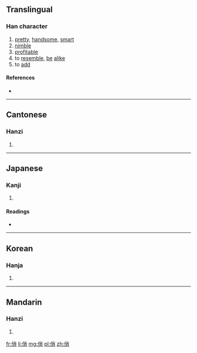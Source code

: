 ==Translingual==

===Han character===
{{Han char|rn=9|rad=人|as=07|sn=9|four=2922<sub>7</sub>|canj=人火月 (OFB)|ids=⿰[[亻]][[肖]]}}

# [[pretty]], [[handsome]], [[smart]]
# [[nimble]]
# [[profitable]]
# to [[resemble]], [[be]] [[alike]]
# to [[add]]

====References====
* {{Han ref|kx=0104.220|dkj=00680|dj=0221.060|hdz=10159.030|uh=4FCF|ud=20431|bh=AB4E|bd=43854}}

----

==Cantonese==

===Hanzi===
{{yue-hanzi|jyut=|y=chiu3}}

# {{defn|lang=yue|sort=人07}}

----

==Japanese==

===Kanji===
{{ja-kanji|grade=|rs=人07}}

# {{defn|lang=ja|sort=人07}}

====Readings====
* {{ja-readings|on=[[せう]] (seu)|kun=[[にる]] (niru), [[かたどる]] (katadoru), [[みめといさま]] (mimetoisama)}}

----

==Korean==

===Hanja===
{{ko-hanja|hangeul=소|rv=so|mr=so}}

# {{defn|lang=ko|sort=人07}}

----

==Mandarin==

===Hanzi===
{{cmn-hanzi|pin=[[qiào]] ([[qiao4]])|wg=ch'iao<sup>4</sup>}}

# {{defn|lang=cmn|sort=人07}}

[[fr:俏]]
[[li:俏]]
[[mg:俏]]
[[pl:俏]]
[[zh:俏]]